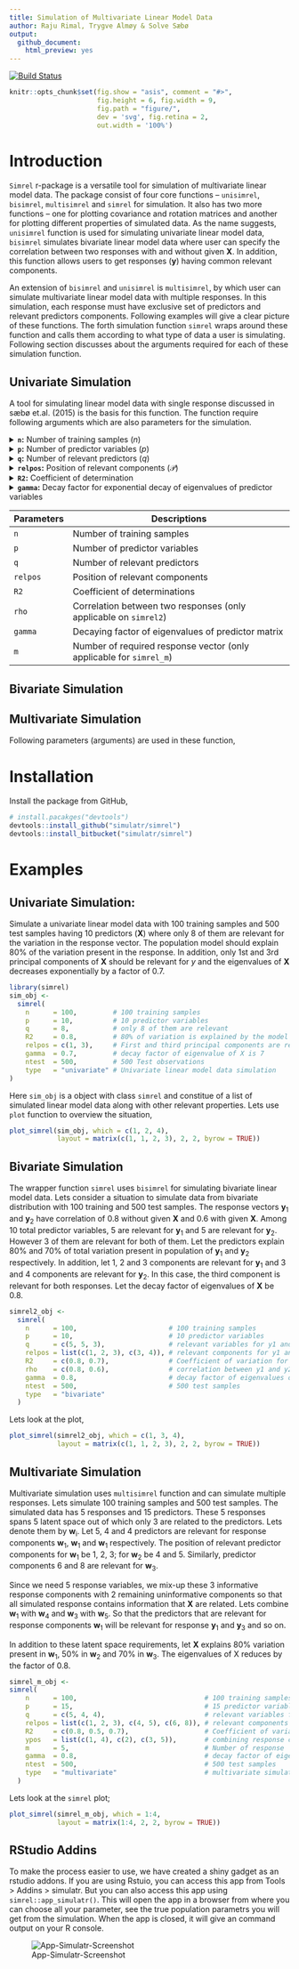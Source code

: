 ```yaml
---
title: Simulation of Multivariate Linear Model Data
author: Raju Rimal, Trygve Almøy & Solve Sæbø
output:
  github_document:
    html_preview: yes
---
```


[![Build Status](https://travis-ci.org/simulatr/simrel.svg?branch=master)](https://travis-ci.org/simulatr/simrel)

```r
knitr::opts_chunk$set(fig.show = "asis", comment = "#>",
                      fig.height = 6, fig.width = 9,
                      fig.path = "figure/",
                      dev = 'svg', fig.retina = 2,
                      out.width = '100%')
```

# Introduction
`Simrel` r-package is a versatile tool for simulation of multivariate linear model data. The package consist of four core functions -- `unisimrel`, `bisimrel`, `multisimrel` and `simrel` for simulation. It also has two more functions -- one for plotting covariance and rotation matrices and another for plotting different properties of simulated data. As the name suggests, `unisimrel` function is used for simulating univariate linear model data, `bisimrel` simulates bivariate linear model data where user can specify the correlation between two responses with and without given **X**. In addition, this function allows users to get responses (**y**) having common relevant components.

An extension of `bisimrel` and `unisimrel` is `multisimrel`, by which user can simulate multivariate linear model data with multiple responses. In this simulation, each response must have exclusive set of predictors and relevant predictors components. Following examples will give a clear picture of these functions. The forth simulation function `simrel` wraps around these function and calls them according to what type of data a user is simulating. Following section discusses about the arguments required for each of these simulation function.

## Univariate Simulation
A tool for simulating linear model data with single response discussed in sæbø et.al. (2015) is the basis for this function. The function require following arguments which are also parameters for the simulation.

<details>
<summary>**`n`:** Number of training samples ($n$)</summary>
An integer for number of training samples. For example: `n = 1000` simulates 1000 training observations.
</details>

<details>
<summary>**`p`:** Number of predictor variables ($p$)</summary>
An integer for number of predictor variables. `p = 150` gives data with 150 predictor variables.
</details>

<details>
<summary>**`q`:** Number of relevant predictors ($q$)</summary>
An integer for the number of predictor variables that are relevant for the response. For example: `q = 15` results 15 predictors out of `p` relevant for the response.
</details>

<details>
<summary>**`relpos`:** Position of relevant components ($\mathcal{P}$)</summary>
A vector of position index of relevant principal components of $\mathbf{x}$. For instance, `relpos = c(1, 2, 3, 5)` will give data with 4 relevant components at position 1, 2, 3 and 5.
</details>

<details>
<summary>**`R2`:** Coefficient of determination</summary>
A decimal value between 0 and 1 specifying the coefficient of determination. Input of `R2 = 0.8` gives data with 0.8 coefficient of determination.
</details>

<details>
<summary>**`gamma`:** Decay factor for exponential decay of eigenvalues of predictor variables</summary>
A numeric value greater than 0. It is a factor controlling exponential decay of eigenvalues of predictor variables. For `p` predictors, the eigenvalues are computed as,

$$\lambda_i = e^{-\gamma(i - 1)}, i = 1, 2, \ldots, p$$

So that, higher the value of `gamma` steeper will be the decay of eigenvalues. Since steeper eigenvalues corresponds to high multicollinearity in data, `gamma` also controls the multicollinearity present in the simulated data.

```r
library(ggplot2)
x <- 1:15
gamma <- c(0.2, 0.4, 0.8, 1.2)
lambda <- sapply(gamma, function(g) exp(-1 * g * (x - 1)))
colnames(lambda) <- gamma
dta <- as.data.frame(cbind(x, lambda))
dta <- reshape2::melt(dta, 1, variable.name = "gamma", value.name = "eigenvalues")
plt <- qplot(x, eigenvalues, color = gamma, geom = c("point", "line"), data = dta)
plt + theme(legend.position = "top")
```

</details>

| Parameters | Descriptions                                                        |
|------------|---------------------------------------------------------------------|
| `n`        | Number of training samples                                          |
| `p`        | Number of predictor variables                                       |
| `q`        | Number of relevant predictors                                       |
| `relpos`   | Position of relevant components                                   |
| `R2`       | Coefficient of determinations                                       |
| `rho`      | Correlation between two responses (only applicable on `simrel2`)    |
| `gamma`    | Decaying factor of eigenvalues of predictor matrix                  |
| `m`        | Number of required response vector (only applicable for `simrel_m`) |

## Bivariate Simulation
## Multivariate Simulation

Following parameters (arguments) are used in these function,




# Installation
Install the package from GitHub,

```r
# install.pacakges("devtools")
devtools::install_github("simulatr/simrel")
devtools::install_bitbucket("simulatr/simrel")
```


# Examples
## Univariate Simulation:
Simulate a univariate linear model data with 100 training samples and 500 test samples having 10 predictors (**X**) where only 8 of them are relevant for the variation in the response vector. The population model should explain 80% of the variation present in the response. In addition, only 1st and 3rd principal components of **X** should be relevant for *y* and the eigenvalues of **X** decreases exponentially by a factor of 0.7.

```r
library(simrel)
sim_obj <-
  simrel(
    n      = 100,         # 100 training samples
    p      = 10,          # 10 predictor variables
    q      = 8,           # only 8 of them are relevant
    R2     = 0.8,         # 80% of variation is explained by the model
    relpos = c(1, 3),     # First and third principal components are relevant
    gamma  = 0.7,         # decay factor of eigenvalue of X is 7
    ntest  = 500,         # 500 Test observations
    type   = "univariate" # Univariate linear model data simulation
)
```

Here `sim_obj` is a object with class `simrel` and constitue of a list of simulated linear model data along with other relevant properties. Lets use `plot` function to overview the situation,

```r
plot_simrel(sim_obj, which = c(1, 2, 4),
            layout = matrix(c(1, 1, 2, 3), 2, 2, byrow = TRUE))
```

## Bivariate Simulation
The wrapper function `simrel` uses `bisimrel` for simulating bivariate linear model data. Lets consider a situation to simulate data from bivariate distribution with 100 training and 500 test samples. The response vectors **y**<sub>1</sub> and **y**<sub>2</sub> have correlation of 0.8 without given **X** and 0.6 with given **X**. Among 10 total predictor variables, 5 are relevant for **y**<sub>1</sub> and 5 are relevant for **y**<sub>2</sub>. However 3 of them are relevant for both of them. Let the predictors explain 80% and 70% of total variation present in population of **y**<sub>1</sub> and **y**<sub>2</sub> respectively. In addition, let 1, 2 and 3 components are relevant for **y**<sub>1</sub> and 3 and 4 components are relevant for **y**<sub>2</sub>. In this case, the third component is relevant for both responses. Let the decay factor of eigenvalues of **X** be 0.8.

```r
simrel2_obj <-
  simrel(
    n      = 100,                       # 100 training samples
    p      = 10,                        # 10 predictor variables
    q      = c(5, 5, 3),                # relevant variables for y1 and y2
    relpos = list(c(1, 2, 3), c(3, 4)), # relevant components for y1 and y2
    R2     = c(0.8, 0.7),               # Coefficient of variation for y1 and y2
    rho    = c(0.8, 0.6),               # correlation between y1 and y2 with and without given X
    gamma  = 0.8,                       # decay factor of eigenvalues of X
    ntest  = 500,                       # 500 test samples
    type   = "bivariate"
  )
```

Lets look at the plot,

```r
plot_simrel(simrel2_obj, which = c(1, 3, 4),
            layout = matrix(c(1, 1, 2, 3), 2, 2, byrow = TRUE))
```

## Multivariate Simulation
Multivariate simulation uses `multisimrel` function and can simulate multiple responses. Lets simulate 100 training samples and 500 test samples. The simulated data has 5 responses and 15 predictors. These 5 responses spans 5 latent space out of which only 3 are related to the predictors. Lets denote them by **w**<sub>i</sub>. Let 5, 4 and 4 predictors are relevant for response components **w**<sub>1</sub>, **w**<sub>1</sub> and **w**<sub>1</sub> respectively. The position of relevant predictor components for **w**<sub>1</sub> be 1, 2, 3; for **w**<sub>2</sub> be 4 and 5. Similarly, predictor components 6 and 8 are relevant for **w**<sub>3</sub>.

Since we need 5 response variables, we mix-up these 3 informative response components with 2 remaining uninformative components so that all simulated response contains information that **X** are related. Lets combine **w**<sub>1</sub> with **w**<sub>4</sub> and **w**<sub>3</sub> with **w**<sub>5</sub>. So that the predictors that are relevant for response components **w**<sub>1</sub> will be relevant for response **y**<sub>1</sub> and **y**<sub>3</sub> and so on.

In addition to these latent space requirements, let **X** explains 80% variation present in **w**<sub>1</sub>, 50% in **w**<sub>2</sub> and 70% in **w**<sub>3</sub>. The eigenvalues of X reduces by the factor of 0.8.


```r
simrel_m_obj <-
simrel(
    n      = 100,                                # 100 training samples
    p      = 15,                                 # 15 predictor variables
    q      = c(5, 4, 4),                         # relevant variables for w1, w2 and w3
    relpos = list(c(1, 2, 3), c(4, 5), c(6, 8)), # relevant components for w1, w2 and y3
    R2     = c(0.8, 0.5, 0.7),                   # Coefficient of variation for w1, w2 and y3
    ypos   = list(c(1, 4), c(2), c(3, 5)),       # combining response components together
    m      = 5,                                  # Number of response
    gamma  = 0.8,                                # decay factor of eigenvalues of X
    ntest  = 500,                                # 500 test samples
    type   = "multivariate"                      # multivariate simulation
  )
```

Lets look at the `simrel` plot;

```r
plot_simrel(simrel_m_obj, which = 1:4,
            layout = matrix(1:4, 2, 2, byrow = TRUE))
```

## RStudio Addins
To make the process easier to use, we have created a shiny gadget as an rstudio addons. If you are using Rstuio, you can access this app from Tools > Addins > simulatr. But you can also access this app using `simrel::app_simulatr()`. This will open the app in a browser from where you can choose all your parameter, see the true population parametrs you will get from the simulation. When the app is closed, it will give an command output on your R console.

![App-Simulatr-Screenshot](figure/AppSimrel.png)
